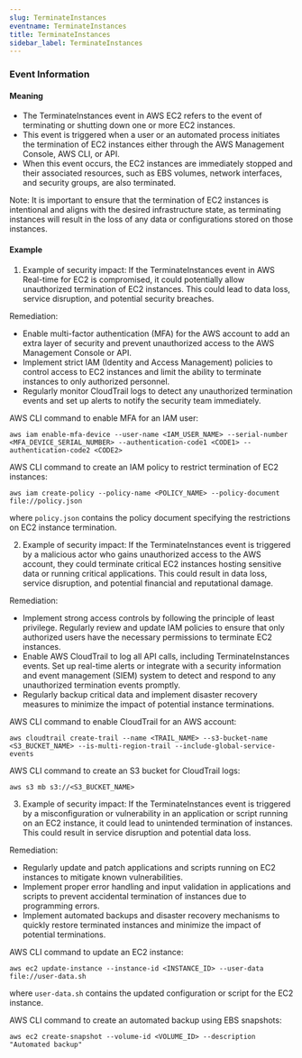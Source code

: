 ```yaml
--- 
slug: TerminateInstances
eventname: TerminateInstances
title: TerminateInstances
sidebar_label: TerminateInstances
---
```

                       


### Event Information

#### Meaning

- The TerminateInstances event in AWS EC2 refers to the event of terminating or shutting down one or more EC2 instances.
- This event is triggered when a user or an automated process initiates the termination of EC2 instances either through the AWS Management Console, AWS CLI, or API.
- When this event occurs, the EC2 instances are immediately stopped and their associated resources, such as EBS volumes, network interfaces, and security groups, are also terminated.

Note: It is important to ensure that the termination of EC2 instances is intentional and aligns with the desired infrastructure state, as terminating instances will result in the loss of any data or configurations stored on those instances.

#### Example

1. Example of security impact: If the TerminateInstances event in AWS Real-time for EC2 is compromised, it could potentially allow unauthorized termination of EC2 instances. This could lead to data loss, service disruption, and potential security breaches.

Remediation:
- Enable multi-factor authentication (MFA) for the AWS account to add an extra layer of security and prevent unauthorized access to the AWS Management Console or API.
- Implement strict IAM (Identity and Access Management) policies to control access to EC2 instances and limit the ability to terminate instances to only authorized personnel.
- Regularly monitor CloudTrail logs to detect any unauthorized termination events and set up alerts to notify the security team immediately.

AWS CLI command to enable MFA for an IAM user:
```
aws iam enable-mfa-device --user-name <IAM_USER_NAME> --serial-number <MFA_DEVICE_SERIAL_NUMBER> --authentication-code1 <CODE1> --authentication-code2 <CODE2>
```

AWS CLI command to create an IAM policy to restrict termination of EC2 instances:
```
aws iam create-policy --policy-name <POLICY_NAME> --policy-document file://policy.json
```
where `policy.json` contains the policy document specifying the restrictions on EC2 instance termination.

2. Example of security impact: If the TerminateInstances event is triggered by a malicious actor who gains unauthorized access to the AWS account, they could terminate critical EC2 instances hosting sensitive data or running critical applications. This could result in data loss, service disruption, and potential financial and reputational damage.

Remediation:
- Implement strong access controls by following the principle of least privilege. Regularly review and update IAM policies to ensure that only authorized users have the necessary permissions to terminate EC2 instances.
- Enable AWS CloudTrail to log all API calls, including TerminateInstances events. Set up real-time alerts or integrate with a security information and event management (SIEM) system to detect and respond to any unauthorized termination events promptly.
- Regularly backup critical data and implement disaster recovery measures to minimize the impact of potential instance terminations.

AWS CLI command to enable CloudTrail for an AWS account:
```
aws cloudtrail create-trail --name <TRAIL_NAME> --s3-bucket-name <S3_BUCKET_NAME> --is-multi-region-trail --include-global-service-events
```

AWS CLI command to create an S3 bucket for CloudTrail logs:
```
aws s3 mb s3://<S3_BUCKET_NAME>
```

3. Example of security impact: If the TerminateInstances event is triggered by a misconfiguration or vulnerability in an application or script running on an EC2 instance, it could lead to unintended termination of instances. This could result in service disruption and potential data loss.

Remediation:
- Regularly update and patch applications and scripts running on EC2 instances to mitigate known vulnerabilities.
- Implement proper error handling and input validation in applications and scripts to prevent accidental termination of instances due to programming errors.
- Implement automated backups and disaster recovery mechanisms to quickly restore terminated instances and minimize the impact of potential terminations.

AWS CLI command to update an EC2 instance:
```
aws ec2 update-instance --instance-id <INSTANCE_ID> --user-data file://user-data.sh
```
where `user-data.sh` contains the updated configuration or script for the EC2 instance.

AWS CLI command to create an automated backup using EBS snapshots:
```
aws ec2 create-snapshot --volume-id <VOLUME_ID> --description "Automated backup"
```

 